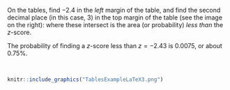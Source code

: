 
:::::: {.cols data-latex=""}

::: {.col data-latex="{0.45\textwidth}"}
On the tables, find $-2.4$ in the *left* margin of the table, and find the second decimal place (in this case, $3$) in the top margin of the table (see the image on the right): where these intersect is the area (or probability) *less than* the $z$-score.
\medskip

The probability of finding a $z$-score less than $z = -2.43$ is $0.0075$, or about $0.75$\%.
:::

::: {.col data-latex="{0.07\textwidth}"}
\ 
<!-- an empty Div (with a white space), serving as a column separator -->
:::

::: {.col data-latex="{0.48\textwidth}"}

```r
knitr::include_graphics("TablesExampleLaTeX3.png")
```

:::
::::::


